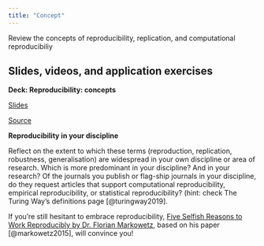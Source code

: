 ```yaml
---
title: "Concept"
---
```



Review the concepts of reproducibility, replication, and computational reproducibiliy


## Slides, videos, and application exercises

::: slide-deck
**Deck: Reproducibility: concepts**

::: slides
[Slides](https://cgranell.githib.io/rrp/materials/01-historical-notes-slides.html)
:::

::: source
[Source](https://github.com/cgranell/rrp/tree/main/materials/01-historical-notes-slides.qmd)
:::

:::


::: aplication-exercise
**Reproducibility in your discipline**

::: reflect
Reflect on the extent to which these terms (reproduction, replication, robustness, generalisation) are widespread in your own discipline or area of research. Which is more predominant in your discipline? And in your research? Of the journals you publish or flag-ship journals in your discipline, do they request articles that support computational reproducibility, empirical reproducibility, or statistical reproducibility? (hint: check The Turing Way’s definitions page [@turingway2019].
:::

::: video
If you’re still hesitant to embrace reproducibility, [Five Selfish Reasons to Work Reproducibly by Dr. Florian Markowetz](https://www.youtube.com/watch?v=yVT07Sukv9Q), based on his paper [@markowetz2015], will convince you!
:::
:::


